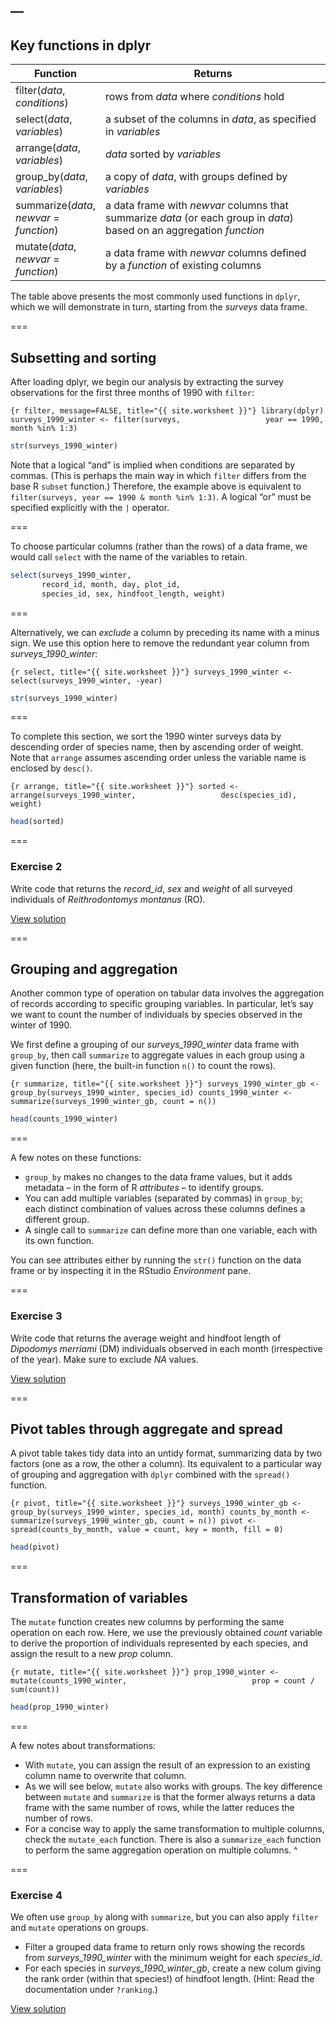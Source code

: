 ---
---

## Key functions in dplyr

| Function                                 | Returns                                                                                                               |
|------------------------------------------+-----------------------------------------------------------------------------------------------------------------------|
| filter(*data*, *conditions*)             | rows from *data* where *conditions* hold                                                                              |
| select(*data*, *variables*)              | a subset of the columns in *data*, as specified in *variables*                                                        |
| arrange(*data*, *variables*)             | *data* sorted by *variables*                                                                                          |
| group_by(*data*, *variables*)            | a copy of *data*, with groups defined by *variables*                                                                  |
| summarize(*data*, *newvar* = *function*) | a data frame with *newvar* columns that summarize *data* (or each group in *data*) based on an aggregation *function* |
| mutate(*data*, *newvar* = *function*)    | a data frame with *newvar* columns defined by a *function* of existing columns                                        |

<aside class="notes" markdown="block">

The table above presents the most commonly used functions in `dplyr`, which we will demonstrate in turn, starting from the *surveys* data frame.

</aside>

===

## Subsetting and sorting

After loading dplyr, we begin our analysis by extracting the survey observations for the first three months of 1990 with `filter`:

```{r filter, message=FALSE, title="{{ site.worksheet }}"}
library(dplyr)
surveys_1990_winter <- filter(surveys,
			      year == 1990,
			      month %in% 1:3)
```

```r
str(surveys_1990_winter)
```

<aside class="notes" markdown="block">

Note that a logical "and" is implied when conditions are separated by commas. (This is perhaps the main way in which `filter` differs from the base R `subset` function.) Therefore, the example above is equivalent to `filter(surveys, year == 1990 & month %in% 1:3)`. A logical "or" must be specified explicitly with the `|` operator.

</aside>

===

To choose particular columns (rather than the rows) of a data frame, we would call `select` with the name of the variables to retain.

```r
select(surveys_1990_winter,
       record_id, month, day, plot_id,
       species_id, sex, hindfoot_length, weight)
```

===


Alternatively, we can *exclude* a column by preceding its name with a minus sign. We use this option here to remove the redundant year column from *surveys_1990_winter*:

```{r select, title="{{ site.worksheet }}"}
surveys_1990_winter <- select(surveys_1990_winter, -year)
```

```r
str(surveys_1990_winter)
```

===


To complete this section, we sort the 1990 winter surveys data by descending order of species name, then by ascending order of weight. Note that `arrange` assumes ascending order unless the variable name is enclosed by `desc()`.

```{r arrange, title="{{ site.worksheet }}"}
sorted <- arrange(surveys_1990_winter,
                  desc(species_id), weight)
```

```r
head(sorted)
```

===

### Exercise 2

Write code that returns the *record_id*, *sex* and *weight* of all surveyed individuals of *Reithrodontomys montanus* (RO).

<aside class="notes" markdown="block">

[View solution](#solution-2)

</aside>

===

## Grouping and aggregation

Another common type of operation on tabular data involves the aggregation of records according to specific grouping variables. In particular, let's say we want to count the number of individuals by species observed in the winter of 1990.

<aside class="notes" markdown="block">

We first define a grouping of our *surveys_1990_winter* data frame with `group_by`, then call `summarize` to aggregate values in each group using a given function (here, the built-in function `n()` to count the rows).

</aside>

```{r summarize, title="{{ site.worksheet }}"}
surveys_1990_winter_gb <- group_by(surveys_1990_winter, species_id)
counts_1990_winter <- summarize(surveys_1990_winter_gb, count = n())
```

```r
head(counts_1990_winter)
```

===

A few notes on these functions: 

- `group_by` makes no changes to the data frame values, but it adds metadata -- in the form of R *attributes* -- to identify groups.
- You can add multiple variables (separated by commas) in `group_by`; each distinct combination of values across these columns defines a different group.
- A single call to `summarize` can define more than one variable, each with its own function.

<aside class="notes" markdown="block">

You can see attributes either by running the `str()` function on the data frame or by inspecting it in the RStudio *Environment* pane.

</aside>

===


### Exercise 3

Write code that returns the average weight and hindfoot length of *Dipodomys merriami* (DM) individuals observed in each month (irrespective of the year). Make sure to exclude *NA* values.

<aside class="notes" markdown="block">

[View solution](#solution-3)

</aside>

===

## Pivot tables through aggregate and spread

A pivot table takes tidy data into an untidy format, summarizing data by two factors (one as a row, the other a column).
Its equivalent to a particular way of grouping and aggregation with `dplyr` combined with the `spread()` function.

```{r pivot, title="{{ site.worksheet }}"}
surveys_1990_winter_gb <- group_by(surveys_1990_winter, species_id, month)
counts_by_month <- summarize(surveys_1990_winter_gb, count = n())
pivot <- spread(counts_by_month, value = count, key = month, fill = 0)
```

```r
head(pivot)
```

===

## Transformation of variables

The `mutate` function creates new columns by performing the same operation on each row. Here, we use the previously obtained *count* variable to derive the proportion of individuals represented by each species, and assign the result to a new *prop* column.

```{r mutate, title="{{ site.worksheet }}"}
prop_1990_winter <- mutate(counts_1990_winter,
                           prop = count / sum(count))
```

```r
head(prop_1990_winter)
```

===

A few notes about transformations:

- With `mutate`, you can assign the result of an expression to an existing column name to overwrite that column.
- As we will see below, `mutate` also works with groups. The key difference between `mutate` and `summarize` is that the former always returns a data frame with the same number of rows, while the latter reduces the number of rows.
- For a concise way to apply the same transformation to multiple columns, check the `mutate_each` function. There is also a `summarize_each` function to perform the same aggregation operation on multiple columns.
^

===

### Exercise 4

We often use `group_by` along with `summarize`, but you can also apply `filter` and `mutate` operations on groups.

- Filter a grouped data frame to return only rows showing the records from *surveys_1990_winter* with the minimum weight for each *species_id*.
- For each species in *surveys_1990_winter_gb*, create a new colum giving the rank order (within that species!) of hindfoot length. (Hint: Read the documentation under `?ranking`.)

<aside class="notes" markdown="block">

[View solution](#solution-4)

</aside>
